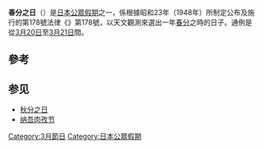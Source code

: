 {{expand|time=2016-03-21T11:33:32+00:00}}
{{unreferenced|time=2016-03-21T11:33:07+00:00}}

'''春分之日'''（{{jpn|j=春分の日|hg=しゅんぶんのひ|rm=Shunbun no hi}}）是[[日本公眾假期|日本公眾假期]]之一，係根據昭和23年（1948年）所制定公布及施行的第178號法律《{{link-ja|國民祝日相關法律|国民の祝日に関する法律}}》第178號，以天文觀測來選出一年[[春分|春分]]之時的日子。通例是從[[3月20日|3月20日]]至[[3月21日|3月21日]]間。

== 參考 ==
{{Reflist}}

== 参见 ==
* [[秋分之日|秋分之日]]
* [[纳吾肉孜节|纳吾肉孜节]]

{{日本公眾假期}}

[[Category:3月節日|Category:3月節日]]
[[Category:日本公眾假期|Category:日本公眾假期]]